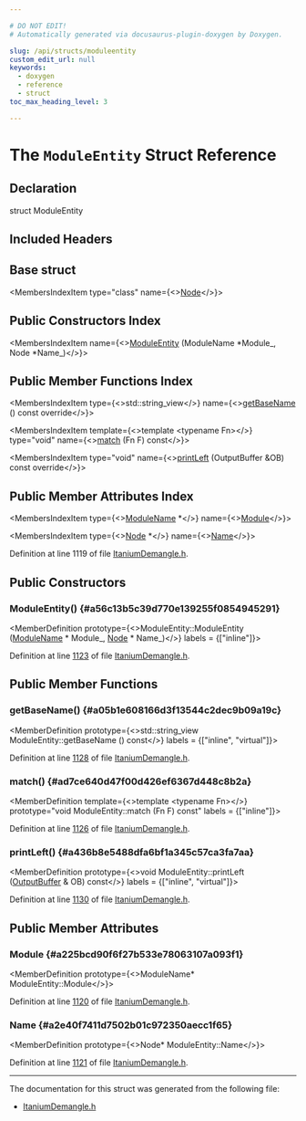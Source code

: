 ```yaml
---

# DO NOT EDIT!
# Automatically generated via docusaurus-plugin-doxygen by Doxygen.

slug: /api/structs/moduleentity
custom_edit_url: null
keywords:
  - doxygen
  - reference
  - struct
toc_max_heading_level: 3

---
```





# The `ModuleEntity` Struct Reference

<DoxygenPage pluginConfig={pluginConfig}>



## Declaration

<CodeBlock>struct ModuleEntity</CodeBlock>

## Included Headers

<IncludesList>
<IncludesListItem
  filePath="llvm/Demangle/ItaniumDemangle.h"
  permalink="/docs/api/files/include/include/llvm/include/llvm/demangle/itaniumdemangle-h"
  isLocal="true" />
</IncludesList>

## Base struct

<MembersIndex>

<MembersIndexItem
  type="class"
  name={<><a href="/docs/api/classes/node">Node</a></>}>
</MembersIndexItem>

</MembersIndex>

## Public Constructors Index

<MembersIndex>

<MembersIndexItem
  name={<><a href="#a56c13b5c39d770e139255f0854945291">ModuleEntity</a> (ModuleName &#42;Module&#95;, Node &#42;Name&#95;)</>}>
</MembersIndexItem>

</MembersIndex>

## Public Member Functions Index

<MembersIndex>

<MembersIndexItem
  type={<>std::string&#95;view</>}
  name={<><a href="#a05b1e608166d3f13544c2dec9b09a19c">getBaseName</a> () const override</>}>
</MembersIndexItem>

<MembersIndexItem
  template={<>template &lt;typename Fn&gt;</>}
  type="void"
  name={<><a href="#ad7ce640d47f00d426ef6367d448c8b2a">match</a> (Fn F) const</>}>
</MembersIndexItem>

<MembersIndexItem
  type="void"
  name={<><a href="#a436b8e5488dfa6bf1a345c57ca3fa7aa">printLeft</a> (OutputBuffer &amp;OB) const override</>}>
</MembersIndexItem>

</MembersIndex>

## Public Member Attributes Index

<MembersIndex>

<MembersIndexItem
  type={<><a href="/docs/api/structs/modulename">ModuleName</a> &#42;</>}
  name={<><a href="#a225bcd90f6f27b533e78063107a093f1">Module</a></>}>
</MembersIndexItem>

<MembersIndexItem
  type={<><a href="/docs/api/classes/node">Node</a> &#42;</>}
  name={<><a href="#a2e40f7411d7502b01c972350aecc1f65">Name</a></>}>
</MembersIndexItem>

</MembersIndex>


Definition at line 1119 of file <a href="/docs/api/files/include/include/llvm/include/llvm/demangle/itaniumdemangle-h">ItaniumDemangle.h</a>.

<SectionDefinition>

## Public Constructors

### ModuleEntity() {#a56c13b5c39d770e139255f0854945291}

<MemberDefinition
  prototype={<>ModuleEntity::ModuleEntity (<a href="/docs/api/structs/modulename">ModuleName</a> &#42; Module_, <a href="/docs/api/classes/node">Node</a> &#42; Name_)</>}
  labels = {["inline"]}>

Definition at line <a href="/docs/api/files/include/include/llvm/include/llvm/demangle/itaniumdemangle-h/#l01123">1123</a> of file <a href="/docs/api/files/include/include/llvm/include/llvm/demangle/itaniumdemangle-h">ItaniumDemangle.h</a>.
</MemberDefinition>

</SectionDefinition>

<SectionDefinition>

## Public Member Functions

### getBaseName() {#a05b1e608166d3f13544c2dec9b09a19c}

<MemberDefinition
  prototype={<>std::string&#95;view ModuleEntity::getBaseName () const</>}
  labels = {["inline", "virtual"]}>

Definition at line <a href="/docs/api/files/include/include/llvm/include/llvm/demangle/itaniumdemangle-h/#l01128">1128</a> of file <a href="/docs/api/files/include/include/llvm/include/llvm/demangle/itaniumdemangle-h">ItaniumDemangle.h</a>.
</MemberDefinition>

### match() {#ad7ce640d47f00d426ef6367d448c8b2a}

<MemberDefinition
  template={<>template &lt;typename Fn&gt;</>}
  prototype="void ModuleEntity::match (Fn F) const"
  labels = {["inline"]}>

Definition at line <a href="/docs/api/files/include/include/llvm/include/llvm/demangle/itaniumdemangle-h/#l01126">1126</a> of file <a href="/docs/api/files/include/include/llvm/include/llvm/demangle/itaniumdemangle-h">ItaniumDemangle.h</a>.
</MemberDefinition>

### printLeft() {#a436b8e5488dfa6bf1a345c57ca3fa7aa}

<MemberDefinition
  prototype={<>void ModuleEntity::printLeft (<a href="/docs/api/classes/outputbuffer">OutputBuffer</a> &amp; OB) const</>}
  labels = {["inline", "virtual"]}>

Definition at line <a href="/docs/api/files/include/include/llvm/include/llvm/demangle/itaniumdemangle-h/#l01130">1130</a> of file <a href="/docs/api/files/include/include/llvm/include/llvm/demangle/itaniumdemangle-h">ItaniumDemangle.h</a>.
</MemberDefinition>

</SectionDefinition>

<SectionDefinition>

## Public Member Attributes

### Module {#a225bcd90f6f27b533e78063107a093f1}

<MemberDefinition
  prototype={<>ModuleName&#42; ModuleEntity::Module</>}>

Definition at line <a href="/docs/api/files/include/include/llvm/include/llvm/demangle/itaniumdemangle-h/#l01120">1120</a> of file <a href="/docs/api/files/include/include/llvm/include/llvm/demangle/itaniumdemangle-h">ItaniumDemangle.h</a>.
</MemberDefinition>

### Name {#a2e40f7411d7502b01c972350aecc1f65}

<MemberDefinition
  prototype={<>Node&#42; ModuleEntity::Name</>}>

Definition at line <a href="/docs/api/files/include/include/llvm/include/llvm/demangle/itaniumdemangle-h/#l01121">1121</a> of file <a href="/docs/api/files/include/include/llvm/include/llvm/demangle/itaniumdemangle-h">ItaniumDemangle.h</a>.
</MemberDefinition>

</SectionDefinition>

<hr/>

The documentation for this struct was generated from the following file:

<ul>
<li><a href="/docs/api/files/include/include/llvm/include/llvm/demangle/itaniumdemangle-h">ItaniumDemangle.h</a></li>
</ul>

</DoxygenPage>
